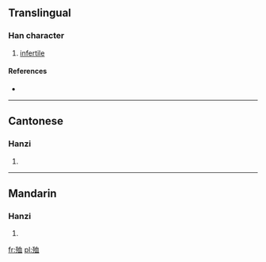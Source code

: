 ==Translingual==

===Han character===
{{Han char|rn=78|rad=歹|as=06|sn=10|four=|canj=一弓竹月廿 (MNHBT)}}

# [[infertile]]

====References====
* {{Han ref|kx=0580.120|dkj=16438|dj=0972.240|hdz=21386.020|uh=6B88|ud=27528|bh=D1FC|bd=53756}}

----

==Cantonese==

===Hanzi===
{{yue-hanzi|jyut=|y=gwik1}}

# {{defn|lang=yue|sort=歹06}}

----

==Mandarin==

===Hanzi===
{{cmn-hanzi|pin=[[xù]] ([[xu4]])|wg=hsü<sup>4</sup>}}

# {{defn|lang=cmn|sort=歹06}}

[[fr:殈]]
[[pl:殈]]